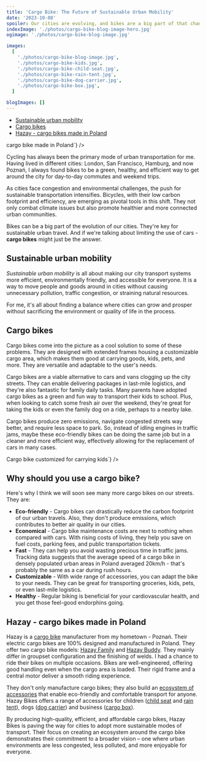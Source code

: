 ```yaml
---
title: 'Cargo Bike: The Future of Sustainable Urban Mobility'
date: '2023-10-08'
spoiler: Our cities are evolving, and bikes are a big part of that change. Can cargo bikes be the foundation of sustainable urban travel?
indexImage: './photos/cargo-bike-blog-image-hero.jpg'
ogimage: './photos/cargo-bike-blog-image.jpg'

images:
  [
    './photos/cargo-bike-blog-image.jpg',
    './photos/cargo-bike-kids.jpg',
    './photos/cargo-bike-child-seat.jpg',
    './photos/cargo-bike-rain-tent.jpg',
    './photos/cargo-bike-dog-carrier.jpg',
    './photos/cargo-bike-box.jpg',
  ]

blogImages: []
---
```


- [Sustainable urban mobility](#sustainable-urban-mobility)
- [Cargo bikes](#cargo-bikes)
- [Hazay - cargo bikes made in Poland](#hazay---cargo-bikes-made-in-poland)

<MakeItBigContainer>
  <ImageComponent
    image={props.frontmatter.images[0]}
    description={`Riding on Hazay Family - a <a href="https://hazaybikes.com/en/">cargo bike</a> made in Poland`}
  />
</MakeItBigContainer>

Cycling has always been the primary mode of urban transportation for me. Having lived in different cities: London, San Francisco, Hamburg, and now Poznań, I always found bikes to be a green, healthy, and efficient way to get around the city for day-to-day commutes and weekend trips.

As cities face congestion and environmental challenges, the push for sustainable transportation intensifies. Bicycles, with their low carbon footprint and efficiency, are emerging as pivotal tools in this shift. They not only combat climate issues but also promote healthier and more connected urban communities.

Bikes can be a big part of the evolution of our cities. They're key for sustainable urban travel. And if we're talking about limiting the use of cars - **cargo bikes** might just be the answer.

## Sustainable urban mobility

_Sustainable urban mobility_ is all about making our city transport systems more efficient, environmentally friendly, and accessible for everyone. It is a way to move people and goods around in cities without causing unnecessary pollution, traffic congestion, or straining natural resources.

For me, it's all about finding a balance where cities can grow and prosper without sacrificing the environment or quality of life in the process.

## Cargo bikes

Cargo bikes come into the picture as a cool solution to some of these problems. They are designed with extended frames housing a customizable cargo area, which makes them good at carrying goods, kids, pets, and more. They are versatile and adaptable to the user's needs.

Cargo bikes are a viable alternative to cars and vans clogging up the city streets. They can enable delivering packages in last-mile logistics, and they're also fantastic for family daily tasks. Many parents have adopted cargo bikes as a green and fun way to transport their kids to school. Plus, when looking to catch some fresh air over the weekend, they're great for taking the kids or even the family dog on a ride, perhaps to a nearby lake.

Cargo bikes produce zero emissions, navigate congested streets way better, and require less space to park. So, instead of idling engines in traffic jams, maybe these eco-friendly bikes can be doing the same job but in a cleaner and more efficient way, effectively allowing for the replacement of cars in many cases.

<MakeItBigContainer>
  <ImageComponent
    image={props.frontmatter.images[1]}
    description={`<a href="https://hazaybikes.com/en/product/hazay-family/">Cargo bike customized for carrying kids</a>`}
  />
</MakeItBigContainer>

## Why should you use a cargo bike?

Here's why I think we will soon see many more cargo bikes on our streets. They are:

- **Eco-friendly** - Cargo bikes can drastically reduce the carbon footprint of our urban travels. Also, they don't produce emissions, which contributes to better air quality in our cities.
- **Economical** - Cargo bike maintenance costs are next to nothing when compared with cars. With rising costs of living, they help you save on fuel costs, parking fees, and public transportation tickets.
- **Fast** - They can help you avoid wasting precious time in traffic jams. Tracking data suggests that the average speed of a cargo bike in densely populated urban areas in Poland averaged 20km/h - that's probably the same as a car during rush hours.
- **Customizable** - With wide range of accessories, you can adapt the bike to your needs. They can be great for transporting groceries, kids, pets, or even last-mile logistics.
- **Healthy** - Regular biking is beneficial for your cardiovascular health, and you get those feel-good endorphins going.

## Hazay - cargo bikes made in Poland

Hazay is a <a href="https://hazaybikes.com/en/" target="_blank" rel="noopener noreferrer">cargo bike</a> manufacturer from my hometown - Poznań. Their electric cargo bikes are 100% designed and manufactured in Poland. They offer two cargo bike models: <a href="https://hazaybikes.com/en/product/hazay-family/" target="_blank" rel="noopener noreferrer">Hazay Family</a> and <a href="https://hazaybikes.com/en/product/hazay-buddy/" target="_blank" rel="noopener noreferrer">Hazay Buddy</a>. They mainly differ in groupset configuration and the finishing of welds. I had a chance to ride their bikes on multiple occasions. Bikes are well-engineered, offering good handling even when the cargo area is loaded. Their rigid frame and a central motor deliver a smooth riding experience.

They don't only manufacture cargo bikes; they also build an <a href="https://hazaybikes.com/en/accessories/" target="_blank" rel="noopener noreferrer">ecosystem of accessories</a> that enable eco-friendly and comfortable transport for anyone. Hazay Bikes offers a range of accessories for children (<a href="https://hazaybikes.com/en/product/child-seat/" target="_blank" rel="noopener noreferrer">child seat</a> and <a href="https://hazaybikes.com/en/product/rain-tent/" target="_blank" rel="noopener noreferrer">rain tent</a>), dogs (<a href="https://hazaybikes.com/en/product/dog-carrier/" target="_blank" rel="noopener noreferrer">dog carrier</a>) and business (<a href="https://hazaybikes.com/en/product/box-cargo/" target="_blank" rel="noopener noreferrer">cargo box</a>).

<MakeItBigContainer>
  <Container>
    <Column>
      <ImageComponent
        image={props.frontmatter.images[2]}
        description="Child sear for cargo bike"
        isRow
      />
    </Column>
    <Column>
      <ImageComponent
        image={props.frontmatter.images[3]}
        description="Cargo bike rain tent"
        isRow
      />
    </Column>
  </Container>
  <Container>
    <Column>
      <ImageComponent
        image={props.frontmatter.images[4]}
        description="Cargo bike dog carrier"
      />
    </Column>
    <Column>
      <ImageComponent
        image={props.frontmatter.images[5]}
        description="Cargo bike box"
      />
    </Column>
  </Container>
</MakeItBigContainer>

By producing high-quality, efficient, and affordable cargo bikes, Hazay Bikes is paving the way for cities to adopt more sustainable modes of transport. Their focus on creating an ecosystem around the cargo bike demonstrates their commitment to a broader vision – one where urban environments are less congested, less polluted, and more enjoyable for everyone.
